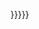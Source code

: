 <includeonly>{{{x|{{Strip whitespace/1|x={{{1|}}}}}}}}</includeonly><noinclude>

{{Documentation}}

</noinclude>